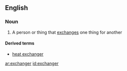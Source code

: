 ==English==

===Noun===
{{en-noun}}

# A person or thing that [[exchange]]s one thing for another

====Derived terms====
*[[heat exchanger]]

[[ar:exchanger]]
[[id:exchanger]]